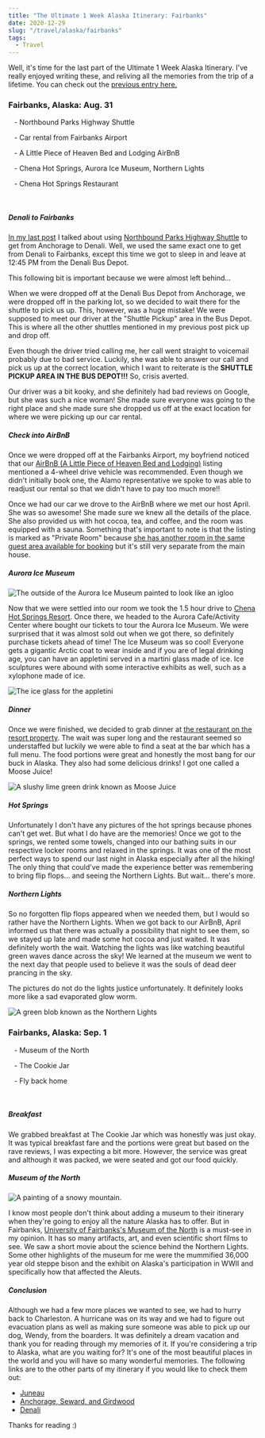 ```yaml
---
title: "The Ultimate 1 Week Alaska Itinerary: Fairbanks"
date: 2020-12-29
slug: "/travel/alaska/fairbanks"
tags:
  - Travel
---
```



Well, it's time for the last part of the Ultimate 1 Week Alaska Itinerary. I've really enjoyed writing these,
and reliving all the memories from the trip of a lifetime. You can check out the [previous entry here.](http://melted-boundary.surge.sh/travel/alaska/denali)

### Fairbanks, Alaska: Aug. 31

<p>
<FontAwesomeIcon icon={['fas', 'shuttle-van']} size="lg"/>
&nbsp;&nbsp; - Northbound Parks Highway Shuttle
</p>
<p>
<FontAwesomeIcon icon={['fas', 'car-side']} size="lg"/>
&nbsp;&nbsp; - Car rental from Fairbanks Airport
</p>
<p>
<FontAwesomeIcon icon={['fas', 'hotel']} size="lg"/>
&nbsp;&nbsp; - A Little Piece of Heaven Bed and Lodging AirBnB
</p>
<p>
<FontAwesomeIcon icon={'ticket-alt'} size="lg"/>
&nbsp;&nbsp; - Chena Hot Springs, Aurora Ice Museum, Northern Lights
</p>
<p>
<FontAwesomeIcon icon={['fas', 'utensils']} size="lg"/>
&nbsp;&nbsp; - Chena Hot Springs Restaurant
</p>

<br />

##### Denali to Fairbanks

[In my last post](http://melted-boundary.surge.sh/travel/alaska/denali) I talked about using [Northbound Parks Highway Shuttle](https://alaskashuttle.com/product/northbound-parks-highway-shuttle/)
to get from Anchorage to Denali. Well, we used the same exact one to get from Denali to Fairbanks, except this time we got to sleep in and leave at 12:45 PM
from the Denali Bus Depot.

This following bit is important because we were almost left behind...

When we were dropped off at the Denali Bus Depot from Anchorage, we were dropped off in the parking lot, so we decided to wait there for the shuttle to pick us up. 
This, however, was a huge mistake! We were supposed to meet our driver at the "Shuttle Pickup" area in the Bus Depot. This is where all the other shuttles mentioned in my previous post pick up and drop off. 

Even though the driver tried calling me, her call went straight to voicemail probably due to bad service. Luckily, she was able to answer our call and pick us up at the correct location,
which I want to reiterate is the **SHUTTLE PICKUP AREA IN THE BUS DEPOT!!!** So, crisis averted.

Our driver was a bit kooky, and she definitely had bad reviews on Google, but she was such a nice woman!
She made sure everyone was going to the right place and she made sure she dropped us off at the exact location for where we were picking up our car rental.

##### Check into AirBnB

Once we were dropped off at the Fairbanks Airport, my boyfriend noticed that our [AirBnB (A Little Piece of Heaven Bed and Lodging)](https://www.airbnb.com/rooms/31039379?source_impression_id=p3_1609456107_B3FUmpkjd88NZBwe)
listing mentioned a 4-wheel drive vehicle was recommended. Even though we didn't initially book one,
the Alamo representative we spoke to was able to readjust our rental so that we didn't have to pay too much more!!

Once we had our car we drove to the AirBnB where we met our host April. She was so awesome! She made sure we knew all the details of the place.
She also provided us with hot cocoa, tea, and coffee, and the room was equipped with a sauna. Something that's important to note
is that the listing is marked as "Private Room" because [she has another room in the same guest area available for booking](https://www.airbnb.com/rooms/31474171?source_impression_id=p3_1609456571_bvbsAhXKZhX39cJZ) but it's still very separate from the main house.

##### Aurora Ice Museum

![The outside of the Aurora Ice Museum painted to look like an igloo](./ice-1.jpg)

Now that we were settled into our room we took the 1.5 hour drive to [Chena Hot Springs Resort](https://chenahotsprings.com/).
Once there, we headed to the Aurora Cafe/Activity Center where bought our tickets to tour the Aurora Ice Museum. We were surprised that it was almost sold out
when we got there, so definitely purchase tickets ahead of time! The Ice Museum was so cool! Everyone gets a gigantic Arctic coat to wear inside and if you are of
legal drinking age, you can have an appletini served in a martini glass made of ice. Ice sculptures were abound with some interactive exhibits as well, 
such as a xylophone made of ice. 

![The ice glass for the appletini](./ice-2.jpg)

##### Dinner

Once we were finished, we decided to grab dinner at [the restaurant on the resort property](https://14opgi45xnv11ge10o1j84m8-wpengine.netdna-ssl.com/wp-content/uploads/2020/12/Current-Menu-with-pricing-and-appetizers-2020.pdf). The wait was 
super long and the restaurant seemed so understaffed but luckily we were able to find a seat at the bar which
has a full menu. The food portions were great and honestly the most bang for our buck in Alaska. 
They also had some delicious drinks! I got one called a Moose Juice!

![A slushy lime green drink known as Moose Juice](./moosejuice.jpg)


##### Hot Springs

Unfortunately I don't have any pictures of the hot springs because phones can't get wet.
But what I do have are the memories! Once we got to the springs, we rented some towels,
changed into our bathing suits in our respective locker rooms and relaxed in the springs. It was one of the most
perfect ways to spend our last night in Alaska especially after all the hiking! The only thing that could've made
the experience better was remembering to bring flip flops... and seeing the Northern Lights.
But wait... there's more.

##### Northern Lights

So no forgotten flip flops appeared when we needed them, but I would so rather have the Northern Lights.
When we got back to our AirBnB, April informed us that there was actually a possibility that night to see them,
so we stayed up late and made some hot cocoa and just waited. It was definitely worth the wait.
Watching the lights was like watching beautiful green waves dance across the sky! We learned at the
museum we went to the next day that people used to believe it was the souls of dead deer prancing in the sky.

The pictures do not do the lights justice unfortunately. It definitely looks more like a sad evaporated glow worm.

![A green blob known as the Northern Lights](./lights.jpg)

### Fairbanks, Alaska: Sep. 1

<p>
<FontAwesomeIcon icon={'ticket-alt'} size="lg"/>
&nbsp;&nbsp; - Museum of the North
</p>
<p>
<FontAwesomeIcon icon={['fas', 'utensils']} size="lg"/>
&nbsp;&nbsp; - The Cookie Jar
</p>
<p>
<FontAwesomeIcon icon={['fas', 'plane']} size="lg"/>
&nbsp;&nbsp; - Fly back home
</p>

<br />

##### Breakfast

We grabbed breakfast at The Cookie Jar which was honestly was just okay. It was typical breakfast fare
and the portions were great but based on the rave reviews, I was expecting a bit more. However, the service was
great and although it was packed, we were seated and got our food quickly.

##### Museum of the North

![A painting of a snowy mountain.](./mon-5.jpg)

I know most people don't think about adding a museum to their itinerary when they're going to enjoy all the nature Alaska has to offer.
But in Fairbanks, [University of Fairbanks's Museum of the North](https://www.uaf.edu/museum/) is a must-see in my opinion. 
It has so many artifacts, art, and even scientific short films to see. We saw a short movie about the science behind the Northern Lights. 
Some other highlights of the museum for me were the mummified 36,000 year old steppe bison and 
the exhibit on Alaska's participation in WWII and specifically how that affected the Aleuts.

<MuseumCarousel />

##### Conclusion

Although we had a few more places we wanted to see, we had to hurry back to Charleston. A hurricane was on its 
way and we had to figure out evacuation plans as well as making sure someone was able to pick up our dog, Wendy,
from the boarders. It was definitely a dream vacation and thank you for reading through my memories of it. If you're
considering a trip to Alaska, what are you waiting for? It's one of the most beautiful places in the world and you
will have so many wonderful memories. The following links are to the other parts of my itinerary if you would like to check them out:

- [Juneau](http://melted-boundary.surge.sh/travel/alaska/juneau)
- [Anchorage, Seward, and Girdwood](http://melted-boundary.surge.sh/travel/alaska/anchorage-seward-girdwood)
- [Denali](http://melted-boundary.surge.sh/travel/alaska/denali)

Thanks for reading :) 
